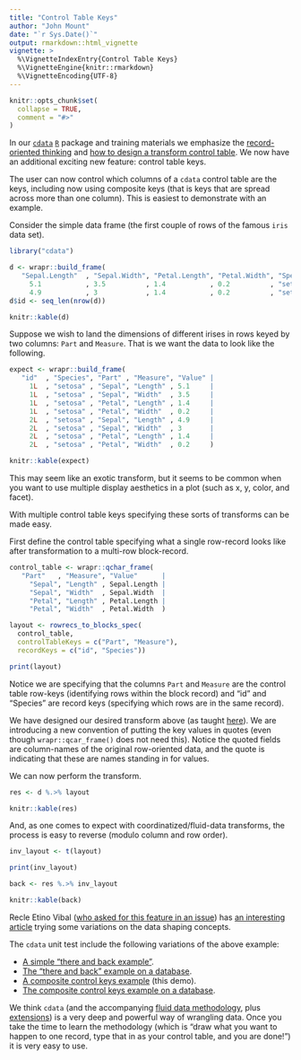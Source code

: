 ```yaml
---
title: "Control Table Keys"
author: "John Mount"
date: "`r Sys.Date()`"
output: rmarkdown::html_vignette
vignette: >
  %\VignetteIndexEntry{Control Table Keys}
  %\VignetteEngine{knitr::rmarkdown}
  %\VignetteEncoding{UTF-8}
---
```


```r
knitr::opts_chunk$set(
  collapse = TRUE,
  comment = "#>"
)
```

In our [`cdata`](https://github.com/WinVector/cdata) [`R`](https://www.r-project.org) package and training materials we emphasize the [record-oriented thinking](https://winvector.github.io/cdata/articles/blocksrecs.html) and [how to design a transform control table](https://winvector.github.io/cdata/articles/design.html).  We now have an additional exciting new feature: control table keys.

The user can now control which columns of a `cdata` control table are the keys, including now using composite keys (that is keys that are spread across more than one column).  This is easiest to demonstrate with an example.

Consider the simple data frame (the first couple of rows of the famous `iris` data set).

```r
library("cdata")

d <- wrapr::build_frame(
   "Sepal.Length"  , "Sepal.Width", "Petal.Length", "Petal.Width", "Species" |
     5.1           , 3.5          , 1.4           , 0.2          , "setosa"  |
     4.9           , 3            , 1.4           , 0.2          , "setosa"  )
d$id <- seq_len(nrow(d))

knitr::kable(d)
```

Suppose we wish to land the dimensions of different irises in rows keyed by two columns: `Part` and `Measure`. That is we want the data to look like the following.

```r
expect <- wrapr::build_frame(
   "id"  , "Species", "Part" , "Measure", "Value" |
     1L  , "setosa" , "Sepal", "Length" , 5.1     |
     1L  , "setosa" , "Sepal", "Width"  , 3.5     |
     1L  , "setosa" , "Petal", "Length" , 1.4     |
     1L  , "setosa" , "Petal", "Width"  , 0.2     |
     2L  , "setosa" , "Sepal", "Length" , 4.9     |
     2L  , "setosa" , "Sepal", "Width"  , 3       |
     2L  , "setosa" , "Petal", "Length" , 1.4     |
     2L  , "setosa" , "Petal", "Width"  , 0.2     )

knitr::kable(expect)
```

This may seem like an exotic transform, but it seems to be common when you want to use multiple display aesthetics in a plot (such as x, y, color, and facet).

With multiple control table keys specifying these sorts of transforms can be made easy.

First define the control table specifying what a single row-record looks like after transformation to a multi-row block-record.

```r
control_table <- wrapr::qchar_frame(
   "Part"   , "Measure", "Value"      |
     "Sepal", "Length" , Sepal.Length |
     "Sepal", "Width"  , Sepal.Width  |
     "Petal", "Length" , Petal.Length |
     "Petal", "Width"  , Petal.Width  )

layout <- rowrecs_to_blocks_spec(
  control_table,
  controlTableKeys = c("Part", "Measure"),
  recordKeys = c("id", "Species"))

print(layout)
```

Notice we are specifying that the columns `Part` and `Measure` are the control table row-keys (identifying rows within the block record) and "id" and "Species" are record keys (specifying which rows are in the same record).

We have designed our desired transform above (as taught [here](https://winvector.github.io/cdata/articles/design.html)). We are introducing a new convention of putting the key values in quotes (even though `wrapr::qcar_frame()` does not need this).  Notice the quoted fields are column-names of the original row-oriented data, and the quote is indicating that these are names standing in for values.

We can now perform the transform.  

```r
res <- d %.>% layout

knitr::kable(res)
```

And, as one comes to expect with coordinatized/fluid-data transforms, the process is easy to reverse (modulo column and row order).

```r
inv_layout <- t(layout)

print(inv_layout)

back <- res %.>% inv_layout

knitr::kable(back)
```

Recle Etino Vibal ([who asked for this feature in an issue](https://github.com/WinVector/cdata/issues/3)) has [an interesting article](https://amateurdatasci.rbind.io/post/table-another-back-again-cdata/) trying some variations on the data shaping concepts.

The `cdata` unit test include the following variations of the above example:

  * [A simple "there and back example"](https://github.com/WinVector/cdata/blob/master/inst/unit_tests/test_there_and_back.R).
  * [The "there and back" example on a database](https://github.com/WinVector/cdata/blob/master/inst/unit_tests/test_there_and_back_db.R).
  * [A composite control keys example](https://github.com/WinVector/cdata/blob/master/inst/unit_tests/test_composite_control_keys.R) (this demo).
  * [The composite control keys example on a database](https://github.com/WinVector/cdata/blob/master/inst/unit_tests/test_composite_control_keys_db.R).
  
We think `cdata` (and the accompanying [fluid data methodology](https://winvector.github.io/FluidData/FluidData.html), plus [extensions](https://winvector.github.io/cdata/articles/general_transform.html)) is a very deep and powerful way of wrangling data.  Once you take the time to learn the methodology (which is "draw what you want to happen to one record, type that in as your control table, and you are done!") it is very easy to use.


  